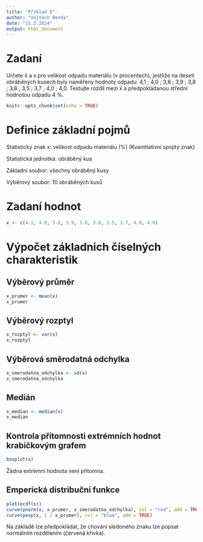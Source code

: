 ```yaml
---
title: "Příklad 6"
author: "Vojtěch Benda"
date: "15.2.2024"
output: html_document
---
```


# Zadaní
Určete x̄ a s pro velikost odpadu materiálu (v procentech), jestliže na deseti obráběných kusech byly naměřeny hodnoty odpadu: 4,1 ; 4,0 ; 3,8 ; 3,9 ; 3,8 ; 3,8 ; 3,5 ; 3,7 ; 4,0 ; 4,0.
Testujte rozdíl mezi x̄ a předpokládanou střední hodnotou odpadu 4 %.

```r
knitr::opts_chunk$set(echo = TRUE)
```

# Definice základní pojmů

Statistický znak x: velikost odpadu materiálu (%) (Kvantitativní spojitý znak)

Statistická jednotka: obráběný kus

Základní soubor: všechny obráběný kusy 

Výběrový soubor: 10 obráběných kusů

# Zadaní hodnot

```r
x <- c(4.1, 4.0, 3.8, 3.9, 3.8, 3.8, 3.5, 3.7, 4.0, 4.0)
```

# Výpočet základnich číselných charakteristik

## Výběrový průměr

```r
x_prumer <- mean(x)
x_prumer
```

## Výběrový rozptyl

```r
x_rozptyl <- var(x)
x_rozptyl
```

## Výběrová směrodatná odchylka

```r
x_smerodatna_odchylka <- sd(x)
x_smerodatna_odchylka
```

## Medián

```r
x_median <- median(x)
x_median
```

## Kontrola přítomnosti extrémních hodnot krabičkovým grafem

```r
boxplot(x)
```

Žádna extrémní hodnota není přítomna.

## Emperická distribuční funkce

```r
plot(ecdf(x))
curve(pnorm(x, x_prumer, x_smerodatna_odchylka), col = "red", add = TRUE)
curve(pexp(x, 1 / x_prumer), col = "blue", add = TRUE)
```

Na základě lze předpokládat, že chování sledoného znaku lze popsat normálním rozdělením (červená křivka).
